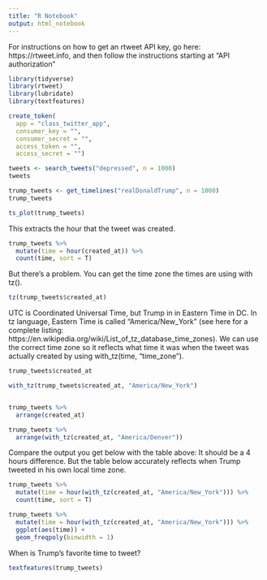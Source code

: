 ```yaml
---
title: "R Notebook"
output: html_notebook
---
```


For instructions on how to get an rtweet API key, go here: https://rtweet.info, and then follow the instructions starting at "API authorization"


```r
library(tidyverse)
library(rtweet)
library(lubridate)
library(textfeatures)

```

```r
create_token(
  app = "class_twitter_app",
  consumer_key = "",
  consumer_secret = "",
  access_token = "",
  access_secret = "")
```


```r
tweets <- search_tweets("depressed", n = 1000)
tweets
```


```r
trump_tweets <- get_timelines("realDonaldTrump", n = 1000)
trump_tweets
```



```r
ts_plot(trump_tweets)
```


This extracts the hour that the tweet was created.
```r

trump_tweets %>% 
  mutate(time = hour(created_at)) %>% 
  count(time, sort = T)


```

But there's a problem. You can get the time zone the times are using with tz().
```r
tz(trump_tweets$created_at)

```


UTC is Coordinated Universal Time, but Trump in in Eastern Time in DC. In tz language, Eastern Time is called "America/New_York" (see here for a complete listing: https://en.wikipedia.org/wiki/List_of_tz_database_time_zones). We can use the correct time zone so it reflects what time it was when the tweet was actually created by using with_tz(time, "time_zone").


```r


trump_tweets$created_at

with_tz(trump_tweets$created_at, "America/New_York")


trump_tweets %>% 
  arrange(created_at)

trump_tweets %>% 
  arrange(with_tz(created_at, "America/Denver"))


```



Compare the output you get below with the table above: It should be a 4 hours difference. But the table below accurately reflects when Trump tweeted in his own local time zone.
```r


trump_tweets %>% 
  mutate(time = hour(with_tz(created_at, "America/New_York"))) %>% 
  count(time, sort = T)


```



```r

trump_tweets %>% 
  mutate(time = hour(with_tz(created_at, "America/New_York"))) %>% 
  ggplot(aes(time)) +
  geom_freqpoly(binwidth = 1)

```

When is Trump's favorite time to tweet?

```r
textfeatures(trump_tweets)
```










